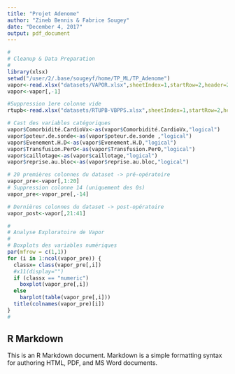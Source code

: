 ```yaml
---
title: "Projet Adenome"
author: "Zineb Bennis & Fabrice Sougey"
date: "December 4, 2017"
output: pdf_document
---
```


```r
#
# Cleanup & Data Preparation
#
library(xlsx)
setwd("/user/2/.base/sougeyf/home/TP_ML/TP_Adenome")
vapor<-read.xlsx("datasets/VAPOR.xlsx",sheetIndex=1,startRow=2,header=2)
vapor<-vapor[,-1]

#Suppression 1ere colonne vide
rtupb<-read.xlsx("datasets/RTUPB-VBPPS.xlsx",sheetIndex=1,startRow=2,header=2)

# Cast des variables catégoriques
vapor$Comorbidité.CardioVx<-as(vapor$Comorbidité.CardioVx,"logical")
vapor$poteur.de.sonde<-as(vapor$poteur.de.sonde ,"logical")
vapor$Evenement.H.D<-as(vapor$Evenement.H.D,"logical")
vapor$Transfusion.PerO<-as(vapor$Transfusion.PerO,"logical")
vapor$caillotage<-as(vapor$caillotage,"logical")
vapor$reprise.au.bloc<-as(vapor$reprise.au.bloc,"logical")

# 20 premières colonnes du dataset -> pré-opératoire
vapor_pre<-vapor[,1:20]
# Suppression colonne 14 (uniquement des 0s)
vapor_pre<-vapor_pre[,-14]

# Dernières colonnes du dataset -> post-opératoire
vapor_post<-vapor[,21:41]

#
# Analyse Exploratoire de Vapor
#
# Boxplots des variables numériques
par(mfrow = c(1,1))
for (i in 1:ncol(vapor_pre)) {
  classx= class(vapor_pre[,i])
  #x11(display="")
  if (classx == "numeric")
    boxplot(vapor_pre[,i])
  else
    barplot(table(vapor_pre[,i]))
  title(colnames(vapor_pre)[i])
}
#
```

## R Markdown

This is an R Markdown document. Markdown is a simple formatting syntax for authoring HTML, PDF, and MS Word documents.